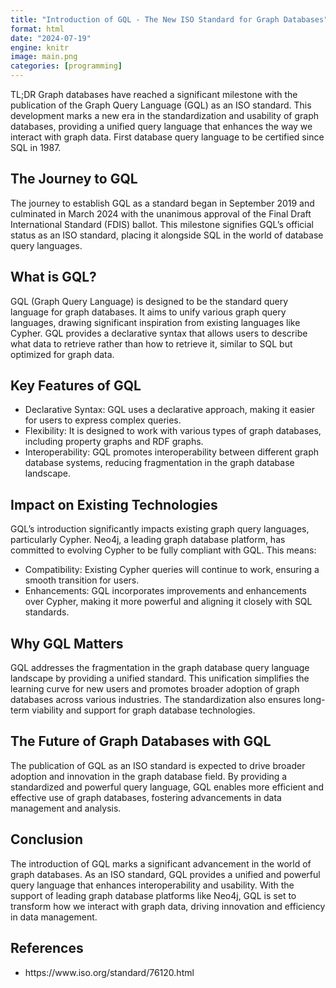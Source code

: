 ```yaml
---
title: "Introduction of GQL - The New ISO Standard for Graph Databases"
format: html
date: "2024-07-19"
engine: knitr
image: main.png
categories: [programming]
---
```


TL;DR Graph databases have reached a significant milestone with the publication of the Graph Query Language (GQL) as an ISO standard. 
This development marks a new era in the standardization and usability of graph databases, providing a unified query language that enhances the way we interact with graph data.
First database query language to be certified since SQL in 1987.

## The Journey to GQL

The journey to establish GQL as a standard began in September 2019 and culminated in March 2024 with the unanimous approval of the Final Draft International Standard (FDIS) ballot. 
This milestone signifies GQL's official status as an ISO standard, placing it alongside SQL in the world of database query languages.

## What is GQL?

GQL (Graph Query Language) is designed to be the standard query language for graph databases. It aims to unify various graph query languages, drawing significant inspiration from existing languages like Cypher. GQL provides a declarative syntax that allows users to describe what data to retrieve rather than how to retrieve it, similar to SQL but optimized for graph data.

## Key Features of GQL

- Declarative Syntax: GQL uses a declarative approach, making it easier for users to express complex queries.
- Flexibility: It is designed to work with various types of graph databases, including property graphs and RDF graphs.
- Interoperability: GQL promotes interoperability between different graph database systems, reducing fragmentation in the graph database landscape.

## Impact on Existing Technologies

GQL's introduction significantly impacts existing graph query languages, particularly Cypher. Neo4j, a leading graph database platform, has committed to evolving Cypher to be fully compliant with GQL. This means:

- Compatibility: Existing Cypher queries will continue to work, ensuring a smooth transition for users.
- Enhancements: GQL incorporates improvements and enhancements over Cypher, making it more powerful and aligning it closely with SQL standards.

## Why GQL Matters

GQL addresses the fragmentation in the graph database query language landscape by providing a unified standard. This unification simplifies the learning curve for new users and promotes broader adoption of graph databases across various industries. The standardization also ensures long-term viability and support for graph database technologies.

## The Future of Graph Databases with GQL

The publication of GQL as an ISO standard is expected to drive broader adoption and innovation in the graph database field. By providing a standardized and powerful query language, GQL enables more efficient and effective use of graph databases, fostering advancements in data management and analysis.

## Conclusion

The introduction of GQL marks a significant advancement in the world of graph databases. As an ISO standard, GQL provides a unified and powerful query language that enhances interoperability and usability. With the support of leading graph database platforms like Neo4j, GQL is set to transform how we interact with graph data, driving innovation and efficiency in data management.

## References

- https://www.iso.org/standard/76120.html



